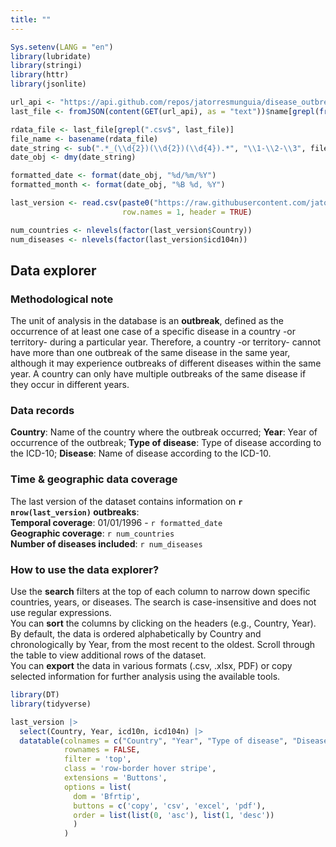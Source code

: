 ---
title: ""
---

```{r load_data, include=FALSE, message=FALSE, warning=FALSE}

Sys.setenv(LANG = "en")
library(lubridate)
library(stringi)
library(httr)
library(jsonlite)

url_api <- "https://api.github.com/repos/jatorresmunguia/disease_outbreak_news/contents/Last%20update"
last_file <- fromJSON(content(GET(url_api), as = "text"))$name[grepl(fromJSON(content(GET(url_api), as = "text"))$name, pattern = paste0("^outbreaks"))]

rdata_file <- last_file[grepl(".csv$", last_file)]
file_name <- basename(rdata_file)
date_string <- sub(".*_(\\d{2})(\\d{2})(\\d{4}).*", "\\1-\\2-\\3", file_name)
date_obj <- dmy(date_string)

formatted_date <- format(date_obj, "%d/%m/%Y")  
formatted_month <- format(date_obj, "%B %d, %Y")     

last_version <- read.csv(paste0("https://raw.githubusercontent.com/jatorresmunguia/disease_outbreak_news/refs/heads/main/Last%20update", "/", rdata_file),
                         row.names = 1, header = TRUE)

num_countries <- nlevels(factor(last_version$Country))
num_diseases <- nlevels(factor(last_version$icd104n))

```
## Data explorer
::: {.callout-important appearance="simple" collapse="true"}
### Methodological note
The unit of analysis in the database is an **outbreak**, defined as the occurrence of at least one case of a specific disease in a country -or territory- during a particular year. Therefore, a country -or territory- cannot have more than one outbreak of the same disease in the same year, although it may experience outbreaks of different diseases within the same year. A country can only have multiple outbreaks of the same disease if they occur in different years.
:::

::: {.callout-tip appearance="simple" collapse="true"}
### Data records
**Country**: Name of the country where the outbreak occurred; **Year**: Year of occurrence of the outbreak; **Type of disease**: Type of disease according to the ICD-10; **Disease**: Name of disease according to the ICD-10.
:::

::: {.callout-note appearance="simple" collapse="true"}
### Time & geographic data coverage
The last version of the dataset contains information on **`r nrow(last_version)` outbreaks**: <br>
**Temporal coverage**: 01/01/1996 - `r formatted_date` <br>
**Geographic coverage**: `r num_countries` <br>
**Number of diseases included**: `r num_diseases`
:::

::: {.callout-caution appearance="simple" collapse="true"}
### How to use the data explorer?
Use the **search** filters at the top of each column to narrow down specific countries, years, or diseases. The search is case-insensitive and does not use regular expressions.<br>
You can **sort** the columns by clicking on the headers (e.g., Country, Year). By default, the data is ordered alphabetically by Country and chronologically by Year, from the most recent to the oldest. Scroll through the table to view additional rows of the dataset.<br>
You can **export** the data in various formats (.csv, .xlsx, PDF) or copy selected information for further analysis using the available tools.
:::

```{r table_outbreaks, include=TRUE, message=FALSE, warning=FALSE, echo=FALSE}
library(DT)
library(tidyverse) 

last_version |> 
  select(Country, Year, icd10n, icd104n) |>
  datatable(colnames = c("Country", "Year", "Type of disease", "Disease"),  
            rownames = FALSE, 
            filter = 'top',
            class = 'row-border hover stripe',
            extensions = 'Buttons',  
            options = list(
              dom = 'Bfrtip', 
              buttons = c('copy', 'csv', 'excel', 'pdf'),
              order = list(list(0, 'asc'), list(1, 'desc'))
              )
            )

```